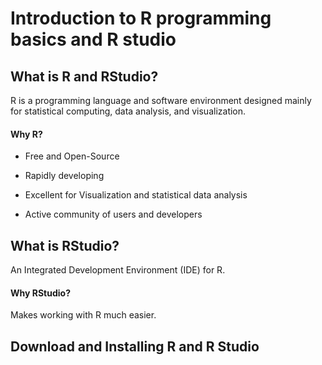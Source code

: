 # Introduction to R programming basics and R studio {#sec-chap3}

## What is R and RStudio?

R is a programming language and software environment designed mainly for statistical computing, data analysis, and visualization.

#### Why R?

- Free and Open-Source

- Rapidly developing

- Excellent for Visualization and statistical data analysis

- Active community of users and developers

## What is RStudio?

An Integrated Development Environment (IDE) for R.

#### Why RStudio?

Makes working with R much easier.

## Download and Installing R and R Studio



